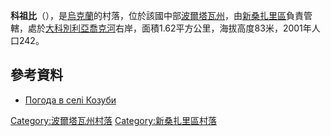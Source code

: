 {{coord|49|19|28|N|34|10|40|E|scale:100000_region:UA|display=title}}

'''科祖比'''（{{lang-uk|Козуби}}），是[[烏克蘭|烏克蘭]]的村落，位於該國中部[[波爾塔瓦州|波爾塔瓦州]]，由[[新桑扎里區|新桑扎里區]]負責管轄，處於[[大科別利亞喬克河|大科別利亞喬克河]]右岸，面積1.62平方公里，海拔高度83米，2001年人口242。

==參考資料==
* [http://weather.in.ua/ua/poltavskaja/11033 Погода в селі Козуби] {{Wayback|url=http://weather.in.ua/ua/poltavskaja/11033 |date=20111220031016 }}

{{DEFAULTSORT:Козуби}}
[[Category:波爾塔瓦州村落|Category:波爾塔瓦州村落]]
[[Category:新桑扎里區村落|Category:新桑扎里區村落]]


{{Poltava-geo-stub}}